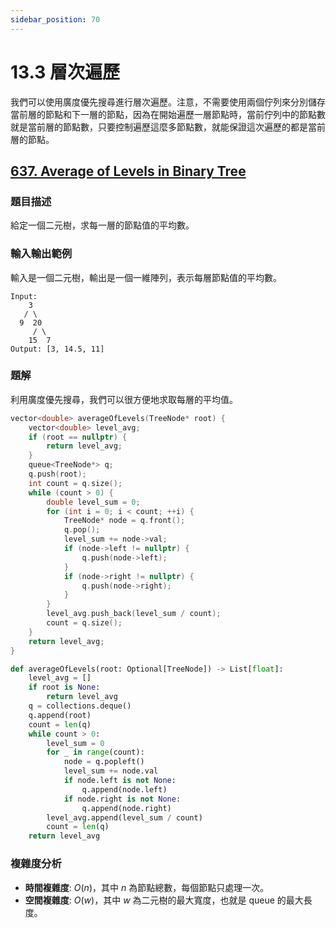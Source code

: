 ```yaml
---
sidebar_position: 70
---
```


# 13.3 層次遍歷

我們可以使用廣度優先搜尋進行層次遍歷。注意，不需要使用兩個佇列來分別儲存當前層的節點和下一層的節點，因為在開始遍歷一層節點時，當前佇列中的節點數就是當前層的節點數，只要控制遍歷這麼多節點數，就能保證這次遍歷的都是當前層的節點。

## [637. Average of Levels in Binary Tree](https://leetcode.com/problems/average-of-levels-in-binary-tree/)

### 題目描述

給定一個二元樹，求每一層的節點值的平均數。

### 輸入輸出範例

輸入是一個二元樹，輸出是一個一維陣列，表示每層節點值的平均數。

```
Input:
    3
   / \
  9  20
     / \
    15  7
Output: [3, 14.5, 11]
```

### 題解

利用廣度優先搜尋，我們可以很方便地求取每層的平均值。

<Tabs>
<TabItem value="cpp" label="C++">

```cpp
vector<double> averageOfLevels(TreeNode* root) {
    vector<double> level_avg;
    if (root == nullptr) {
        return level_avg;
    }
    queue<TreeNode*> q;
    q.push(root);
    int count = q.size();
    while (count > 0) {
        double level_sum = 0;
        for (int i = 0; i < count; ++i) {
            TreeNode* node = q.front();
            q.pop();
            level_sum += node->val;
            if (node->left != nullptr) {
                q.push(node->left);
            }
            if (node->right != nullptr) {
                q.push(node->right);
            }
        }
        level_avg.push_back(level_sum / count);
        count = q.size();
    }
    return level_avg;
}
```

</TabItem>
<TabItem value="py" label="Python">

```py
def averageOfLevels(root: Optional[TreeNode]) -> List[float]:
    level_avg = []
    if root is None:
        return level_avg
    q = collections.deque()
    q.append(root)
    count = len(q)
    while count > 0:
        level_sum = 0
        for _ in range(count):
            node = q.popleft()
            level_sum += node.val
            if node.left is not None:
                q.append(node.left)
            if node.right is not None:
                q.append(node.right)
        level_avg.append(level_sum / count)
        count = len(q)
    return level_avg
```

</TabItem>

</Tabs>

### 複雜度分析

- **時間複雜度**: $O(n)$，其中 $n$ 為節點總數，每個節點只處理一次。
- **空間複雜度**: $O(w)$，其中 $w$ 為二元樹的最大寬度，也就是 queue 的最大長度。
